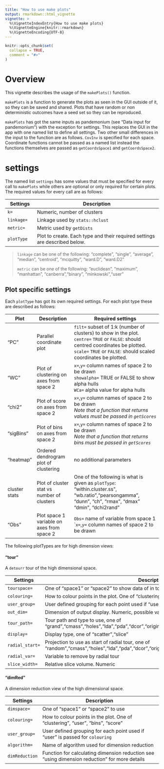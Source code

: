 ```yaml
---
title: "How to use make plots"
output: rmarkdown::html_vignette
vignette: >
  %\VignetteIndexEntry{How to use make plots}
  %\VignetteEngine{knitr::rmarkdown}
  %\VignetteEncoding{UTF-8}
---
```


```r
knitr::opts_chunk$set(
  collapse = TRUE,
  comment = "#>"
)
```

# Overview
This vignette describes the usage of the `makePlots()` function.

`makePlots` is a function to generate the plots as seen in the GUI outside of it, so they can be saved and shared. Plots that have random or non deterministic outcomes have a seed set so they can be reproduced.

`makePlots` has got the same inputs as pandemonium (see "Data input for pandemonium") with the exception for settings. This replaces the GUI in the app with one named list to define all settings. Two other small differences in the input to the function are as follows. `CovInv` is specified for each space. Coordinate functions cannot be passed as a named list instead the functions themselves are passed as `getCoordsSpace1` and `getCoordsSpace2`.

# settings

The named list `settings` has some values that must be specified for every call to `makePlots` while others are optional or only required for certain plots. The required values for every call are as follows:

| Settings | Description |
|--------|---------------------------------|
| `k=` | Numeric, number of clusters |
| `linkage=` | Linkage used by `stats::hclust` |
| `metric=` | Metric used by `getDists` |
| `plotType` | Plot to create. Each type and their required settings are described below.|

> `linkage` can be one of the following: "complete", "single", "average", "median", "centroid", "mcquitty", "ward.D", "ward.D2"
>
> `metric` can be one of the following: "euclidean", "maximum", "manhattan", "canberra","binary", "minkowski","user"

## Plot specific settings

Each `plotType` has got its own required settings. For each plot type these are described as follows:

| Plot | Description | Required settings | 
|--------|--------------|---------------------------------|
| "PC" | Parallel coordinate plot | `filt=` subset of 1:k (number of clusters) to show in the plot. `centre=` `TRUE` or `FALSE`: should centred coordinates be plotted. `scale=` `TRUE` or `FALSE`: should scaled coordinates be plotted.|
| "WC" | Plot of clustering on axes from space 2 | `x=`,`y=` column names of space 2 to be drawn <br>`showalpha=` TRUE or FALSE to show alpha hulls <br>`WCa=` alpha value for alpha hulls|
| "chi2" | Plot of score on axes from space 2 | `x=`,`y=` column names of space 2 to be drawn <br>*Note that a function that returns values must be passed in `getScores`*|
| "sigBins" | Plot of bins on axes from space 2 | `x=`,`y=` column names of space 2 to be drawn <br>*Note that a function that returns bins must be passed in `getScores`*|
| "heatmap" | Ordered dendrogram plot of clustering | no additional parameters |
| cluster stats | Plot of cluster stat vs number of clusters | One of the following is what is given as `plotType`: "within.cluster.ss", "wb.ratio","pearsongamma", "dunn", "ch", "rmax", "dmax" "dmin", "dchi2rand"|
| "Obs" | Plot space 1 variable on axes from space 2 | `Obs=` name of variable from space 1 <br>``x=`,`y=` column names of space 2 to be drawn |

The following plotTypes are for high dimension views:

#### "tour"
A `detourr` tour of the high dimensional space.


| Settings | Description |
|--------|---------------------------------|
| `tourspace=` | One of "space1" or "space2" to show data of in tour |
| `colouring=` | How to colour points in the plot. One of "clustering", "user", "bins", "score"|
| `user_group=` | User defined grouping for each point used if "user" is passed for `colouring` |
| `out_dim=` | Dimension of output display. Numeric, possible values are 2 or 3 |
| `tour_path=` | Tour path and type to use, one of "grand","cmass","holes","lda","pda","dcor","origin","spline","radial","mahalanobis","anomaly" |
|`display=` | Display type, one of "scatter","slice" |
| `radial_start=` | Projection to use as start of radial tour, one of "random","cmass","holes","lda","pda","dcor","origin","spline","mahalanobis" |
| `radial_var=` |  Variable to remove by radial tour |
| `slice_width=` |Relative slice volume. Numeric |

#### "dimRed"
A dimension reduction view of the high dimensional space.

| Settings | Description |
|--------|---------------------------------|
| `dimspace=` | One of "space1" or "space2" to use |
| `colouring=` | How to colour points in the plot. One of "clustering", "user", "bins", "score"|
| `user_group=` | User defined grouping for each point used if "user" is passed for `colouring` |
| `algorithm=` | Name of algorithm used for dimension reduction |
| `dimReduction` | Function for calculating dimension reduction see "using dimension reduction" for more details |
